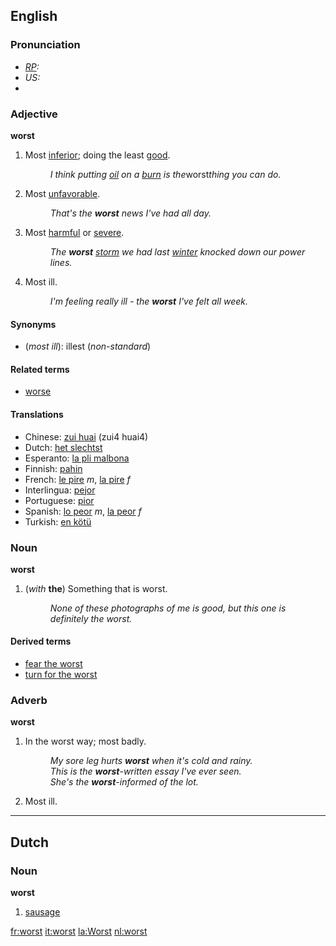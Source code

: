 ==English==

===Pronunciation===
* ''[[RP]]:'' {{IPA|/wɜːst/}}
* ''US:'' {{IPA|/wɝst/}}
*{{audio|en-us-worst.ogg|Audio (US)}}

===Adjective===
'''worst'''

#Most [[inferior]]; doing the least [[good]]. 
#:''I think putting [[oil]] on a [[burn]] is the ''worst'' thing you can do.'' 
#Most [[unfavorable]]. 
#:''That's the '''worst''' news I've had all day.'' 
#Most [[harmful]] or [[severe]]. 
#:''The '''worst''' [[storm]] we had last [[winter]] knocked down our power lines.''
#Most ill.
#:''I'm feeling really ill - the '''worst''' I've felt all week.''

====Synonyms====
*(''most ill''): illest (''non-standard'')

====Related terms====
*[[worse]]

====Translations====
*Chinese: [[zui huai]] (zui4 huai4)
*Dutch: [[het slechtst]]
*Esperanto: [[la pli malbona]]
*Finnish: [[pahin]]
*French: [[le pire]] ''m'', [[la pire]] ''f''
*Interlingua: [[pejor]]
*Portuguese: [[pior]]
*Spanish: [[lo peor]] ''m'', [[la peor]] ''f''
*Turkish: [[en kötü]]

===Noun===
'''worst'''

#(''with'' '''the''') ­Something that is worst. 
#:''None of these photographs of me is good, but this one is definitely the worst.''

====Derived terms====
*[[fear the worst]]
*[[turn for the worst]]

===Adverb===
'''worst'''

#In the worst way; most badly.
#:''My sore leg hurts '''worst''' when it's cold and rainy.''
#:''This is the '''worst'''-written essay I've ever seen.''
#:''She's the '''worst'''-informed of the lot.''
#Most ill.


----
==Dutch==
===Noun===
'''worst'''
#[[sausage]]

[[fr:worst]]
[[it:worst]]
[[la:Worst]]
[[nl:worst]]